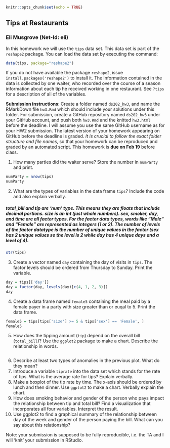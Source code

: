 ```r
knitr::opts_chunk$set(echo = TRUE)
```

## Tips at Restaurants
### Eli Musgrove (Net-Id: eli)

In this homework we will use the `tips` data set. This data set is part of the `reshape2` package. You can load the data set by executing the command:
```r
data(tips, package="reshape2")
```
If you do not have available the package `reshape2`, issue `install.packages('reshape2')` to install it. The information contained in the data is collected by one waiter, who recorded over the course of a season information about each tip he received working in one restaurant. See `?tips` for a description of all of the variables. 

**Submission instructions**: Create a folder named `ds202_hw3`, and name the RMarkDown file `hw3.Rmd`  which should include your solutions under this folder. For submission, create a GitHub repository named `ds202_hw3` under your GitHub account, and push both `hw3.Rmd` and the knitted `hw3.html` before the deadline. I will assume you use the same GitHub username as for your HW2 submission. The latest version of your homework appearing on GitHub before the deadline is graded. *It is crucial to follow the exact folder structure and file names*, so that your homework can be reproduced and graded by an automated script. This homework is **due on Feb 19** before class.

1.  How many parties did the waiter serve? Store the number in `numParty` and print.
```r
numParty = nrow(tips)
numParty
```

2. What are the types of variables in the data frame `tips`? Include the code and also explain verbally.

##### total_bill and tip are 'num' type. This means they are floats that include decimal portions. size is an int (just whole numbers). sex, smoker, day, and time are all factor types. For the factor data types, words like "Male" and "Female" are represented as integers (1 or 2). The number of levels of the factor datatype is the number of unique values in the factor (sex has 2 unique values so the level is 2 while day has 4 unique days and a level of 4).
```r
str(tips)
```

3. Create a vector named `day` containing the day of visits in `tips`. The factor levels should be ordered from Thursday to Sunday. Print the variable.
```r
day = tips[['day']]
day = factor(day, levels(day)[c(4, 1, 2, 3)])
day
```

4. Create a data frame named `female5` containing the meal paid by a female payer in a party with size greater than or euqal to 5. Print the data frame.
```r
female5 = tips[tips['size'] >= 5 & tips['sex'] == 'Female', ]
female5
```

5. How does the tipping amount (`tip`) depend on the overall bill (`total_bill`)? Use the `ggplot2` package to make a chart. Describe the relationship in words.
```r

```

6. Describe at least two types of anomalies in the previous plot. What do they mean?
7. Introduce a variable `tiprate` into the data set which stands for the rate of tips. What is the average rate for tips? Explain verbally. 
8. Make a boxplot of the tip rate by time. The x-axis should be ordered by lunch and then dinner. Use `ggplot2` to make a chart. Verbally explain the chart.
9. How does smoking behavior and gender of the person who pays impact the relationship between tip and total bill? Find a visualization that incorporates all four variables. Interpret the result.
10. Use ggplot2 to find a graphical summary of the relationship between day of the week and gender of the person paying the bill. What can you say about this relationship?

Note: your submission is supposed to be fully reproducible, i.e. the TA and I will 'knit' your submission in RStudio.
